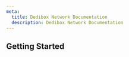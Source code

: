 ```yaml
---
meta:
  title: Dedibox Network Documentation
  description: Dedibox Network Documentation
---
```


<ProductHeader
   productName="Dedibox Network"
   productLogo="dedibox"
   description="Dedibox Network is a highly reliliant network, built for performance and resiliency."
   url=""
   label=""
/>

## Getting Started

<Grid>
    <SummaryCard
        title="How-tos"
        icon="help-circle-outline"
        description="Check our guides helping you to configure the network of your Dedibox dedicated server."
        label="View How-tos"
        url="/dedibox/network/how-to/"
    />
    <SummaryCard
        title="Additional content"
        icon="book-open-outline"
        description="Guides to help you troubleshooting the network connection of your Dedibox dedicated server."
        label="View additional content"
        url="/dedibox/network/reference-content/"
    />
</Grid>

